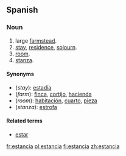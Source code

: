 ==Spanish==

===Noun===
{{es-noun|f}}

# large [[farmstead]].
# [[stay]], [[residence]], [[sojourn]].
# [[room]].
# [[stanza]].

====Synonyms====
*(''stay''): [[estadía]]
*(''farm''): [[finca]], [[cortijo]], [[hacienda]]
*(''room''): [[habitación]], [[cuarto]], [[pieza]]
*(''stanza''): [[estrofa]]

====Related terms====
* [[estar]]

[[fr:estancia]]
[[pl:estancia]]
[[fi:estancia]]
[[zh:estancia]]